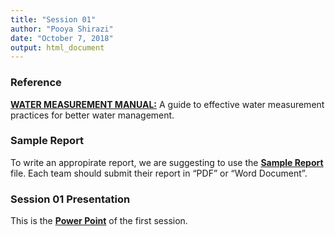 ```yaml
---
title: "Session 01"
author: "Pooya Shirazi"
date: "October 7, 2018"
output: html_document
---
```


### Reference

[**WATER MEASUREMENT MANUAL:**](file/water_measurement_manual.pdf)
A guide to effective water measurement practices for better water management.

### Sample Report

To write an appropirate report, we are suggesting to use the [**Sample Report**](file/Sample_Expriment_Report.docx) file. Each team should submit their report in "PDF" or "Word Document".

### Session 01 Presentation

This is the [**Power Point**](file/session_01.pdf) of the first session.

